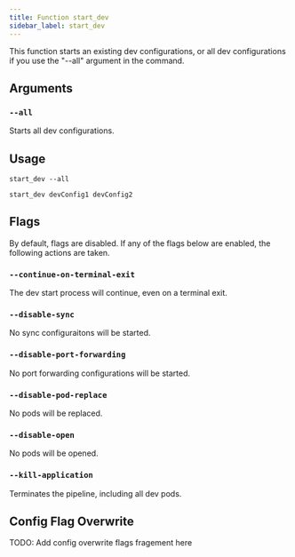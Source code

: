 ```yaml
---
title: Function start_dev
sidebar_label: start_dev
---
```


This function starts an existing dev configurations, or all dev configurations if you use the "--all" argument in the command.

## Arguments

### `--all`

Starts all dev configurations.

## Usage

```
start_dev --all
```

```
start_dev devConfig1 devConfig2
```

## Flags

By default, flags are disabled. If any of the flags below are enabled, the following actions are taken.

### `--continue-on-terminal-exit`

The dev start process will continue, even on a terminal exit.

### `--disable-sync`

No sync configuraitons will be started.

### `--disable-port-forwarding`

No port forwarding configurations will be started.

### `--disable-pod-replace`

No pods will be replaced.

### `--disable-open`

No pods will be opened.

### `--kill-application`

Terminates the pipeline, including all dev pods.

## Config Flag Overwrite

TODO: Add config overwrite flags fragement here
